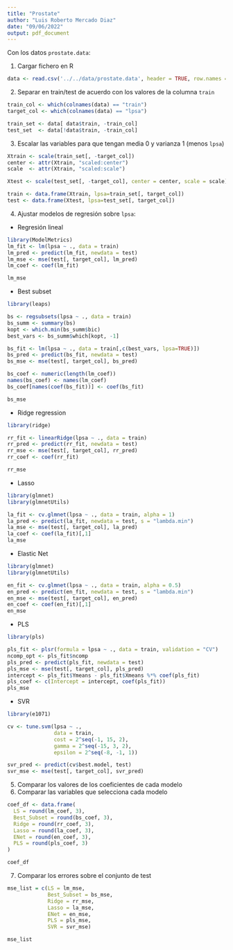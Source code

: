 ```yaml
---
title: "Prostate"
author: "Luis Roberto Mercado Diaz"
date: "09/06/2022"
output: pdf_document
---
```


Con los datos `prostate.data`:

1. Cargar fichero en R

```r
data <- read.csv('../../data/prostate.data', header = TRUE, row.names = 1)
```

2. Separar en train/test de acuerdo con los valores de la columna `train`

```r
train_col <- which(colnames(data) == "train")
target_col <- which(colnames(data) == "lpsa")

train_set <- data[ data$train, -train_col]
test_set  <- data[!data$train, -train_col]
```

3. Escalar las variables para que tengan media 0 y varianza 1 (menos `lpsa`)

```r
Xtrain <- scale(train_set[, -target_col])
center <- attr(Xtrain, "scaled:center")
scale  <- attr(Xtrain, "scaled:scale")

Xtest <- scale(test_set[, -target_col], center = center, scale = scale)
```

```r
train <- data.frame(Xtrain, lpsa=train_set[, target_col])
test <- data.frame(Xtest, lpsa=test_set[, target_col])
```

4. Ajustar modelos de regresión sobre `lpsa`:
    
  * Regresión lineal
  
```r
library(ModelMetrics)
lm_fit <- lm(lpsa ~ ., data = train)
lm_pred <- predict(lm_fit, newdata = test)
lm_mse <- mse(test[, target_col], lm_pred)
lm_coef <- coef(lm_fit)

lm_mse
```

  * Best subset
  
```r
library(leaps)

bs <- regsubsets(lpsa ~ ., data = train)
bs_summ <- summary(bs)
kopt <- which.min(bs_summ$bic)
best_vars <- bs_summ$which[kopt, -1]

bs_fit <- lm(lpsa ~ ., data = train[,c(best_vars, lpsa=TRUE)])
bs_pred <- predict(bs_fit, newdata = test)
bs_mse <- mse(test[, target_col], bs_pred)

bs_coef <- numeric(length(lm_coef))
names(bs_coef) <- names(lm_coef)
bs_coef[names(coef(bs_fit))] <- coef(bs_fit)

bs_mse
```

  * Ridge regression
  
```r
library(ridge)

rr_fit <- linearRidge(lpsa ~ ., data = train)
rr_pred <- predict(rr_fit, newdata = test)
rr_mse <- mse(test[, target_col], rr_pred)
rr_coef <- coef(rr_fit)

rr_mse
```
  
  * Lasso
  
```r
library(glmnet)
library(glmnetUtils)

la_fit <- cv.glmnet(lpsa ~ ., data = train, alpha = 1)
la_pred <- predict(la_fit, newdata = test, s = "lambda.min")
la_mse <- mse(test[, target_col], la_pred)
la_coef <- coef(la_fit)[,1]
la_mse
```

  * Elastic Net
  
```r
library(glmnet)
library(glmnetUtils)

en_fit <- cv.glmnet(lpsa ~ ., data = train, alpha = 0.5)
en_pred <- predict(en_fit, newdata = test, s = "lambda.min")
en_mse <- mse(test[, target_col], en_pred)
en_coef <- coef(en_fit)[,1]
en_mse
```

  * PLS
  
```r
library(pls)

pls_fit <- plsr(formula = lpsa ~ ., data = train, validation = "CV")
ncomp_opt <- pls_fit$ncomp
pls_pred <- predict(pls_fit, newdata = test)
pls_mse <- mse(test[, target_col], pls_pred)
intercept <- pls_fit$Ymeans - pls_fit$Xmeans %*% coef(pls_fit)
pls_coef <- c(Intercept = intercept, coef(pls_fit))
pls_mse
```
  
  * SVR
  
```r
library(e1071)

cv <- tune.svm(lpsa ~ ., 
               data = train, 
               cost = 2^seq(-1, 15, 2),
               gamma = 2^seq(-15, 3, 2),
               epsilon = 2^seq(-8, -1, 1))
```

```r
svr_pred <- predict(cv$best.model, test)
svr_mse <- mse(test[, target_col], svr_pred)
```

5. Comparar los valores de los coeficientes de cada modelo
6. Comparar las variables que selecciona cada modelo

```r
coef_df <- data.frame(
  LS = round(lm_coef, 3),
  Best_Subset = round(bs_coef, 3),
  Ridge = round(rr_coef, 3),
  Lasso = round(la_coef, 3),
  ENet = round(en_coef, 3),
  PLS = round(pls_coef, 3)
)

coef_df
```

7. Comparar los errores sobre el conjunto de test

```r
mse_list = c(LS = lm_mse, 
             Best_Subset = bs_mse,
             Ridge = rr_mse,
             Lasso = la_mse,
             ENet = en_mse,
             PLS = pls_mse,
             SVR = svr_mse)

mse_list
```

